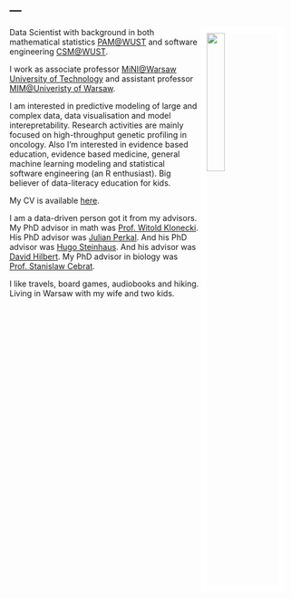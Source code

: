 ---
---

<link rel="stylesheet" href="styles.css" type="text/css">

<img src="images/przemek7.jpg" style="width:25%; border:10px solid white; margin-right: 20px" align="right">

Data Scientist with background in both mathematical statistics [PAM@WUST](http://wmat.pwr.edu.pl/en/) and software engineering [CSM@WUST](http://wiz.pwr.edu.pl/en/).

I work as associate professor [MiNI@Warsaw University of Technology](http://mini.pw.edu.pl) and assistant professor [MIM@Univeristy of Warsaw](http://mimuw.edu.pl).

I am interested in predictive modeling of large and complex data, data visualisation and model interepretability.
Research activities are mainly focused on high-throughput genetic profiling in oncology. 
Also I'm interested in evidence based education, evidence based medicine, general machine learning modeling and statistical software engineering (an R enthusiast).
Big believer of data-literacy education for kids.

My CV is available [here](http://biecek.pl/CV).

I am a data-driven person got it from my advisors. My PhD advisor in math was [Prof. Witold Klonecki](http://www.ibspan.waw.pl/komisja.statystyki/wspomnienia/Klonecki.pdf). His PhD advisor was [Julian Perkal](https://pl.wikipedia.org/wiki/Julian_Perkal). And his PhD advisor was [Hugo Steinhaus](https://pl.wikipedia.org/wiki/Hugo_Steinhaus). And his advisor was [David Hilbert](https://en.wikipedia.org/wiki/David_Hilbert). My PhD advisor in biology was [Prof. Stanislaw Cebrat](https://pl.wikipedia.org/wiki/Stanis%C5%82aw_Cebrat).

I like travels, board games, audiobooks and hiking. Living in Warsaw with my wife and two kids.
